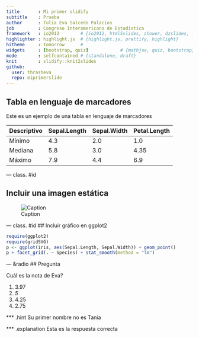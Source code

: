 ```yaml
---
title       : Mi primer slidify 
subtitle    : Prueba
author      : Tulia Eva Salcedo Palacios
job         : Congreso Interamericano de Estadistica
framework   : io2012        # {io2012, html5slides, shower, dzslides, ...}
highlighter : highlight.js  # {highlight.js, prettify, highlight}
hitheme     : tomorrow      # 
widgets     : [bootstrap, quiz]            # {mathjax, quiz, bootstrap}
mode        : selfcontained # {standalone, draft}
knit        : slidify::knit2slides
github:
  user: thrasheva
  repo: miprimerslide
---
```


## Tabla en lenguaje de marcadores 

Este es un ejemplo de una tabla en lenguaje de marcadores 

Descriptivo | Sepal.Length | Sepal.Width | Petal.Length
------------ | ------------- | ------------| ------------
Mínimo | 4.3 | 2.0 |1.0
Mediana | 5.8 | 3.0 | 4.35
Máximo | 7.9 | 4.4 | 6.9

--- class. #id

## Incluir una imagen estática

![Caption](logousta.png)

--- class. #id
## Incluir gráfico en ggplot2

```r
require(ggplot2)
require(gridSVG)
p <- ggplot(iris, aes(Sepal.Length, Sepal.Width)) + geom_point()
p + facet_grid(. ~ Species) + stat_smooth(method = "lm")
```



--- &radio
## Pregunta 

Cuál es la nota de Eva?

1. 3.97
2. _5_
3. 4.25
4. 2.75

*** .hint
Su primer nombre no es Tania

*** .explanation
Esta es la respuesta correcta


